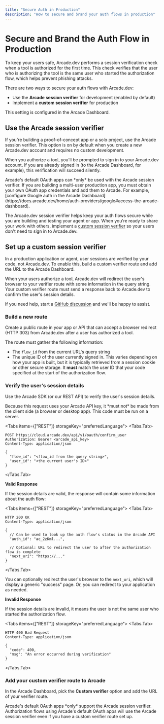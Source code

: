 ```yaml
---
title: "Secure Auth in Production"
description: "How to secure and brand your auth flows in production"
---
```


# Secure and Brand the Auth Flow in Production

To keep your users safe, Arcade.dev performs a session verification check when a tool is authorized for the first time. This check verifies that the user who is authorizing the tool is the same user who started the authorization flow, which helps prevent phishing attacks.

There are two ways to secure your auth flows with Arcade.dev:
- Use the **Arcade session verifier** for development (enabled by default)
- Implement a **custom session verifier** for production

This setting is configured in the Arcade Dashboard.


## Use the Arcade session verifier

If you're building a proof-of-concept app or a solo project, use the Arcade session verifier. This option is on by default when you create a new Arcade.dev account and requires no custom development.

When you authorize a tool, you'll be prompted to sign in to your Arcade.dev account. If you are already signed in (to the Arcade Dashboard, for example), this verification will succeed silently.

<Note>
  Arcade's default OAuth apps can *only* be used with the Arcade session verifier.
  If you are building a multi-user production app, you must obtain your own OAuth app credentials and add them to Arcade.
  For example, [configure Google auth in the Arcade Dashboard](https://docs.arcade.dev/home/auth-providers/google#access-the-arcade-dashboard).
</Note>

The Arcade.dev session verifier helps keep your auth flows secure while you are building and testing your agent or app. When you're ready to share your work with others, implement a [custom session verifier](#set-up-a-custom-session-verifier) so your users don't need to sign in to Arcade.dev.


## Set up a custom session verifier

In a production application or agent, user sessions are verified by your code, not Arcade.dev. To enable this, build a custom verifier route and add the URL to the Arcade Dashboard.

When your users authorize a tool, Arcade.dev will redirect the user's browser to your verifier route with some information in the query string. Your custom verifier route must send a response back to Arcade.dev to confirm the user's session details.

If you need help, start a [GitHub discussion](https://github.com/ArcadeAI/arcade-ai/discussions) and we'll be happy to assist.


<Steps>

### Build a new route

Create a public route in your app or API that can accept a browser redirect (HTTP 303) from Arcade.dev after a user has authorized a tool.

The route must gather the following information:

- The `flow_id` from the current URL's query string
- The unique ID of the user currently signed in. This varies depending on how your app is built, but it is typically retrieved from a session cookie or other secure storage. It **must** match the user ID that your code specified at the start of the authorization flow.


### Verify the user's session details

Use the Arcade SDK (or our REST API) to verify the user's session details.

<Warning>
  Because this request uses your Arcade API key, it *must not* be made from the client side (a browser or desktop app). This code must be run on a server.
</Warning>

<Tabs items={["REST"]} storageKey="preferredLanguage">
<Tabs.Tab>
```text
POST https://cloud.arcade.dev/api/v1/oauth/confirm_user
Authorization: Bearer <arcade_api_key>
Content-Type: application/json

{
  "flow_id": "<flow_id from the query string>",
  "user_id": "<the current user's ID>"
}
```
</Tabs.Tab>
</Tabs>

**Valid Response**

If the session details are valid, the response will contain some information about the auth flow:

<Tabs items={["REST"]} storageKey="preferredLanguage">
<Tabs.Tab>
```text
HTTP 200 OK
Content-Type: application/json

{
  // Can be used to look up the auth flow's status in the Arcade API
  "auth_id": "ac_2zKml...",

  // Optional: URL to redirect the user to after the authorization flow is complete
  "next_uri": "https://..."
}
```
</Tabs.Tab>
</Tabs>

You can optionally redirect the user's browser to the `next_uri`, which will display a generic "success" page. Or, you can redirect to your application as needed.

**Invalid Response**

If the session details are invalid, it means the user is not the same user who started the authorization flow.

<Tabs items={["REST"]} storageKey="preferredLanguage">
<Tabs.Tab>
```text
HTTP 400 Bad Request
Content-Type: application/json

{
  "code": 400,
  "msg": "An error occurred during verification"
}
```
</Tabs.Tab>
</Tabs>

### Add your custom verifier route to Arcade

In the Arcade Dashboard, pick the **Custom verifier** option and add the URL of your verifier route.

<Note>
  Arcade's default OAuth apps *only* support the Arcade session verifier.
  Authorization flows using Arcade's default OAuth apps will use the Arcade session verifier even if you have a custom verifier route set up.
</Note>

</Steps>
